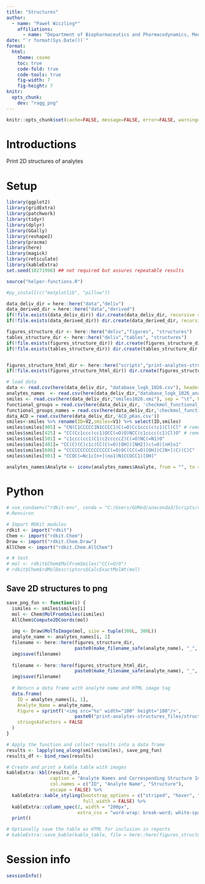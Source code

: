 ```yaml
---
title: "Structures"
author:
  - name: "Paweł Wiczling*"
    affiliations:
      - name: "Department of Biopharmaceutics and Pharmacodynamics, Medical University of Gdańsk, Gen. J. Hallera 107, 80-416 Gdańsk, Poland"
date: "`r format(Sys.Date())`"
format:
  html:
    theme: cosmo
    toc: true
    code-fold: true  
    code-tools: true
    fig-width: 7
    fig-height: 7
knitr:
  opts_chunk: 
    dev: "ragg_png"
---
```


```r
knitr::opts_chunk$set(cache=FALSE, message=FALSE, error=FALSE, warning=FALSE, comment=NA, out.width='95%')
```

# Introductions

Print 2D structures of analytes

# Setup
```r
library(ggplot2)
library(gridExtra)
library(patchwork)
library(tidyr)
library(dplyr)
library(GGally)
library(reshape2)
library(pracma)
library(here)
library(magick)
library(reticulate)
library(kableExtra)
set.seed(10271998) ## not required but assures repeatable results

source("helper-functions.R")

#py_install(c("matplotlib", "pillow"))
```

```r
data_deliv_dir = here::here("data","deliv")
data_derived_dir = here::here("data","derived")
if(!file.exists(data_deliv_dir)) dir.create(data_deliv_dir, recursive = T)
if(!file.exists(data_derived_dir)) dir.create(data_derived_dir, recursive = T)

figures_structure_dir <- here::here("deliv","figures", "structures")
tables_structure_dir <- here::here("deliv","tables", "structures")
if(!file.exists(figures_structure_dir)) dir.create(figures_structure_dir, recursive = T)
if(!file.exists(tables_structure_dir)) dir.create(tables_structure_dir, recursive = T)


figures_structure_html_dir <- here::here("scripts","print-analytes-structures_files", "structures")
if(!file.exists(figures_structure_html_dir)) dir.create(figures_structure_html_dir, recursive = T)

```

```r
# load data
data <- read.csv(here(data_deliv_dir, "database_logk_1026.csv"), header = TRUE)
analytes_names  <- read.csv(here(data_deliv_dir,"database_logk_1026_analyte_names.csv"), header = TRUE)
smiles <- read.csv(here(data_deliv_dir,"smiles1026.smi"), sep = "\t", header = FALSE)
functional_groups = read.csv(here(data_deliv_dir, 'checkmol_functional_groups.csv'))
functional_groups_names = read.csv(here(data_deliv_dir,'checkmol_functional_group_names.csv'))
data_ACD = read.csv(here(data_deliv_dir,'ACD_pKas.csv'))
smiles<-smiles %>% rename(ID=V2,smiles=V1) %>% select(ID,smiles)
smiles$smiles[905] = "CN(C1CCCCC1N1CCCC1)C(=O)Cc1ccc(c(c1)Cl)Cl" # remove tartrate moiety 
smiles$smiles[425] = "CC(Cc1ccc(cc1)OCC(=O)O)NCC(c1cccc(c1)Cl)O" # remove Na+ and dissociation
smiles$smiles[501] = "c1ccc(cc1)C1(c2ccccc2)C(=O)NC(=N1)O"
smiles$smiles[401]= "CC(C)(C)c1c(CC(C(=O)[OH])[NH2])c(=O)[nH]o1"
smiles$smiles[686] = "CCCCCCCCCCCCCCCC(=O)OC(CC(=O)[OH])C[N+](C)(C)C"
smiles$smiles[901] = "CCOC(=Nc1c[n+](no1)N1CCOCC1)[OH]"

analytes_names$Analyte <- iconv(analytes_names$Analyte, from = "", to = "UTF-8", sub = "byte")
```

# Python

```r
# use_condaenv("rdkit-env", conda = "C:/Users/GUMed/anaconda3/Scripts/conda.exe", required = TRUE)
#.Renviron
```

```r
# Import RDKit modules
rdkit <- import("rdkit")
Chem <- import("rdkit.Chem")
Draw <- import("rdkit.Chem.Draw")
AllChem <- import("rdkit.Chem.AllChem")

# # test 
# mol <- rdkit$Chem$MolFromSmiles("CC(=O)O")
# rdkit$Chem$rdMolDescriptors$CalcExactMolWt(mol)
```

## Save 2D structures to png
```r
save_png_fun <- function(i) {
  ismiles <- smiles$smiles[i]
  mol <- Chem$MolFromSmiles(ismiles)
  AllChem$Compute2DCoords(mol)
  
  img <- Draw$MolToImage(mol, size = tuple(300L, 300L))
  analyte_name <- analytes_names[i, 2]
  filename <- here::here(figures_structure_dir, 
                         paste0(make_filename_safe(analyte_name), "_", i, ".png"))
  img$save(filename)
  
  filename <- here::here(figures_structure_html_dir, 
                         paste0(make_filename_safe(analyte_name), "_", i, ".png"))
  img$save(filename)
  
  # Return a data frame with analyte name and HTML image tag
  data.frame(
    ID = analytes_names[i, 1],
    Analyte_Name = analyte_name,
    Figure = sprintf('<img src="%s" width="100" height="100"/>',  
                         paste0("print-analytes-structures_files/structures/", make_filename_safe(analyte_name), "_", i, ".png")),
    stringsAsFactors = FALSE
  )
}

# Apply the function and collect results into a data frame
results <- lapply(seq_along(smiles$smiles), save_png_fun)
results_df <- bind_rows(results)

# Create and print a kable table with images
kableExtra::kbl(results_df, 
                caption = "Analyte Names and Corresponding Structure Images",
                col.names = c("ID", "Analyte Name", "Structure"),
                escape = FALSE) %>%
  kableExtra::kable_styling(bootstrap_options = c("striped", "hover", "condensed"),
                            full_width = FALSE) %>%
  kableExtra::column_spec(2, width = "200px", 
                          extra_css = "word-wrap: break-word; white-space: normal;") %>%
  print()

# Optionally save the table as HTML for inclusion in reports
# kableExtra::save_kable(kable_table, file = here::here(figures_structure_dir, "analyte_table.html"))

```

# Session info
```r
sessionInfo()
```